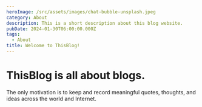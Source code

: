```yaml
---
heroImage: /src/assets/images/chat-bubble-unsplash.jpeg
category: About
description: This is a short description about this blog website.
pubDate: 2024-01-30T06:00:00.000Z
tags:
  - About
title: Welcome to ThisBlog!
---
```


# ThisBlog is all about blogs.

The only motivation is to keep and record meaningful quotes, thoughts, and ideas across the world and Internet.
